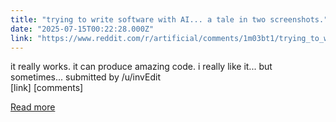 ```yaml
---
title: "trying to write software with AI... a tale in two screenshots."
date: "2025-07-15T00:22:28.000Z"
link: "https://www.reddit.com/r/artificial/comments/1m03bt1/trying_to_write_software_with_ai_a_tale_in_two/"
---
```


it really works. it can produce amazing code. i really like it... but sometimes...
    submitted by    /u/invEdit  
 [link]   [comments]

[Read more](https://www.reddit.com/r/artificial/comments/1m03bt1/trying_to_write_software_with_ai_a_tale_in_two/)
